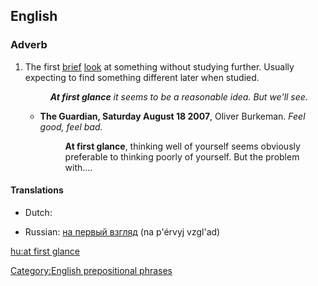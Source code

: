 {{also|at a glance|glance}}
==English==

===Adverb===
{{en-adv|pos=[[at]] [[first]] [[glance]]|-}}

# The first [[brief]] [[look]] at something without studying further. Usually expecting to find something different later when studied.
#: '''''At first glance''' it seems to be a reasonable idea. But we'll see.''
#* '''The Guardian, Saturday August 18 2007''',  Oliver Burkeman. ''Feel good, feel bad.''
#*: '''At first glance''', thinking well of yourself seems obviously preferable to thinking poorly of yourself. But the problem with....

====Translations====
{{top}}
* Dutch: {{t-|nl|op het eerste gezicht}}
{{mid}}
* Russian: [[на первый взгляд]] (na p'érvyj vzgl'ad)
{{bottom}}

[[Category:English prepositional phrases]]

[[hu:at first glance]]